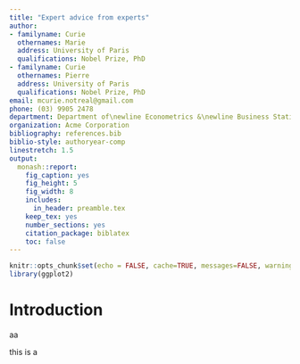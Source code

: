 ```yaml
---
title: "Expert advice from experts"
author:
- familyname: Curie
  othernames: Marie
  address: University of Paris
  qualifications: Nobel Prize, PhD
- familyname: Curie
  othernames: Pierre
  address: University of Paris
  qualifications: Nobel Prize, PhD
email: mcurie.notreal@gmail.com
phone: (03) 9905 2478
department: Department of\newline Econometrics &\newline Business Statistics
organization: Acme Corporation
bibliography: references.bib
biblio-style: authoryear-comp
linestretch: 1.5
output:
  monash::report:
    fig_caption: yes
    fig_height: 5
    fig_width: 8
    includes:
      in_header: preamble.tex
    keep_tex: yes
    number_sections: yes
    citation_package: biblatex
    toc: false
---
```


```r
knitr::opts_chunk$set(echo = FALSE, cache=TRUE, messages=FALSE, warning=FALSE)
library(ggplot2)
```


# Introduction

aa

this is a